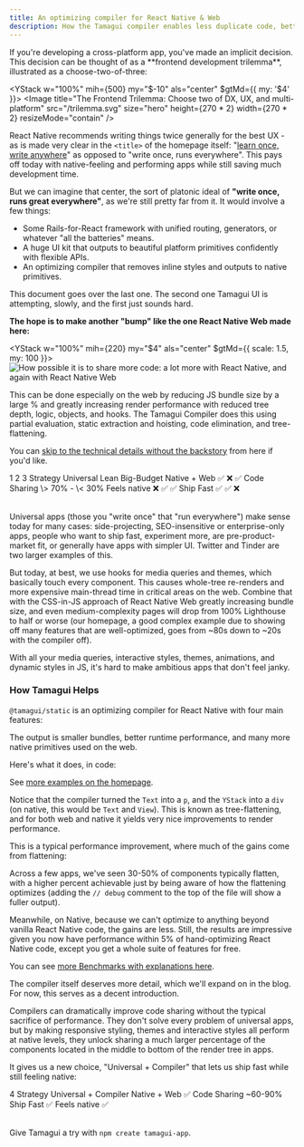 ```yaml
---
title: An optimizing compiler for React Native & Web
description: How the Tamagui compiler enables less duplicate code, better performance and more platform-specific output.
---
```


<IntroParagraph>
  If you're developing a cross-platform app, you've made an implicit decision. This decision can be
  thought of as a **frontend development trilemma**, illustrated as a choose-two-of-three:
</IntroParagraph>

<YStack w="100%" mih={500} my="$-10" als="center" $gtMd={{ my: '$4' }}>
  <Image
    title="The Frontend Trilemma: Choose two of DX, UX, and multi-platform"
    src="/trilemma.svg"
    size="hero"
    height={270 * 2}
    width={270 * 2}
    resizeMode="contain"
  />
</YStack>

React Native recommends writing things twice generally for the best UX - as is made very clear in the `<title>` of the homepage itself: "[learn once, write anywhere](https://reactnative.dev/)" as opposed to "write once, runs everywhere". This pays off today with native-feeling and performing apps while still saving much development time.

But we can imagine that center, the sort of platonic ideal of <strong>"write once, runs great everywhere"</strong>, as we're still pretty far from it. It would involve a few things:

- Some Rails-for-React framework with unified routing, generators, or whatever "all the batteries" means.
- A huge UI kit that outputs to beautiful platform primitives confidently with flexible APIs.
- An optimizing compiler that removes inline styles and outputs to native primitives.

This document goes over the last one. The second one Tamagui UI is attempting, slowly, and the first just sounds hard.

**The hope is to make another "bump" like the one React Native Web made here:**

<YStack w="100%" mih={220} my="$4" als="center" $gtMd={{ scale: 1.5, my: 100 }}>
  <Image
    title="How possible it is to share more code: a lot more with React Native, and again with React Native Web"
    src="/code-sharing2.svg"
    size="hero"
    height={220}
    width={380}
    resizeMode="contain"
  />
</YStack>

This can be done especially on the web by reducing JS bundle size by a large % and greatly increasing render performance with reduced tree depth, logic, objects, and hooks. The Tamagui Compiler does this using partial evaluation, static extraction and hoisting, code elimination, and tree-flattening.

You can [skip to the technical details without the backstory](#how-tamagui-helps) from here if you'd like.

<Table heading="Choose your journey">
  <TableCol>
    <TableCell head></TableCell>
    <TableCell>1</TableCell>
    <TableCell>2</TableCell>
    <TableCell>3</TableCell>
  </TableCol>
  <TableCol>
    <TableCell head>Strategy</TableCell>
    <TableCell>Universal</TableCell>
    <TableCell>Lean</TableCell>
    <TableCell>Big-Budget</TableCell>
  </TableCol>
  <TableCol>
    <TableCell head>Native + Web</TableCell>
    <TableCell>✅</TableCell>
    <TableCell>❌</TableCell>
    <TableCell>✅</TableCell>
  </TableCol>
  <TableCol>
    <TableCell head>Code Sharing</TableCell>
    <TableCell>\> 70%</TableCell>
    <TableCell>-</TableCell>
    <TableCell>\< 30%</TableCell>
  </TableCol>
  <TableCol>
    <TableCell head>Feels native</TableCell>
    <TableCell>❌</TableCell>
    <TableCell>✅</TableCell>
    <TableCell>✅</TableCell>
  </TableCol>
    <TableCol>
    <TableCell head>Ship Fast</TableCell>
    <TableCell>✅</TableCell>
    <TableCell>✅</TableCell>
    <TableCell>❌</TableCell>
  </TableCol>
</Table>

Universal apps (those you "write once" that "run everywhere") make sense today for many cases: side-projecting, SEO-insensitive or enterprise-only apps, people who want to ship fast, experiment more, are pre-product-market fit, or generally have apps with simpler UI. Twitter and Tinder are two larger examples of this.

But today, at best, we use hooks for media queries and themes, which basically touch every component. This causes whole-tree re-renders and more expensive main-thread time in critical areas on the web. Combine that with the CSS-in-JS approach of React Native Web greatly increasing bundle size, and even medium-complexity pages will drop from 100% Lighthouse to half or worse (our homepage, a good complex example due to showing off many features that are well-optimized, goes from ~80s down to ~20s with the compiler off).

With all your media queries, interactive styles, themes, animations, and dynamic styles in JS, it's hard to make ambitious apps that don't feel janky.

### How Tamagui Helps

`@tamagui/static` is an optimizing compiler for React Native with four main features:

<YStack py="$4">
  <Features
    size="$5"
    items={[
      `Extracts all types of styling syntax into atomic CSS.`,
      `Removes a high % of inline styles with partial evaluation and hoisting.`,
      `Reduces tree depth, flattening expensive styled components into div or View.`,
      `Evaluates useMedia and useTheme hooks, turning logical expressions into media queries and CSS variables.`,
    ]}
  />
</YStack>

The output is smaller bundles, better runtime performance, and many more native primitives used on the web.

Here's what it does, in code:

<TamaguiExamplesCode />

See [more examples on the homepage](/).

Notice that the compiler turned the `Text` into a `p`, and the `YStack` into a `div` (on native, this would be `Text` and `View`). This is known as tree-flattening, and for both web and native it yields very nice improvements to render performance.

This is a typical performance improvement, where much of the gains come from flattening:

<YStack my="$2">
  <BenchmarkChartWeb />
</YStack>

Across a few apps, we've seen 30-50% of components typically flatten, with a higher percent achievable just by being aware of how the flattening optimizes (adding the `// debug` comment to the top of the file will show a fuller output).

Meanwhile, on Native, because we can't optimize to anything beyond vanilla React Native code, the gains are less. Still, the results are impressive given you now have performance within 5% of hand-optimizing React Native code, except you get a whole suite of features for free.

<YStack my="$2">
  <BenchmarkChartNative />
</YStack>

You can see [more Benchmarks with explanations here](/docs/intro/benchmarks).

The compiler itself deserves more detail, which we'll expand on in the blog. For now, this serves as a decent introduction.

Compilers can dramatically improve code sharing without the typical sacrifice of performance. They don't solve every problem of universal apps, but by making responsive styling, themes and interactive styles all perform at native levels, they unlock sharing a much larger percentage of the components located in the middle to bottom of the render tree in apps.

It gives us a new choice, "Universal + Compiler" that lets us ship fast while still feeling native:

<Table my="$8">
  <TableCol>
    <TableCell head></TableCell>
    <TableCell>4</TableCell>
  </TableCol>
  <TableCol>
    <TableCell head>Strategy</TableCell>
    <TableCell>Universal + Compiler</TableCell>
  </TableCol>
  <TableCol>
    <TableCell head>Native + Web</TableCell>
    <TableCell>✅</TableCell>
  </TableCol>
  <TableCol>
    <TableCell head>Code Sharing</TableCell>
    <TableCell>~60-90%</TableCell>
  </TableCol>
  <TableCol>
    <TableCell head>Ship Fast</TableCell>
    <TableCell>✅</TableCell>
  </TableCol>
  <TableCol>
    <TableCell head>Feels native</TableCell>
    <TableCell>✅</TableCell>
  </TableCol>
</Table>

Give Tamagui a try with `npm create tamagui-app`.
